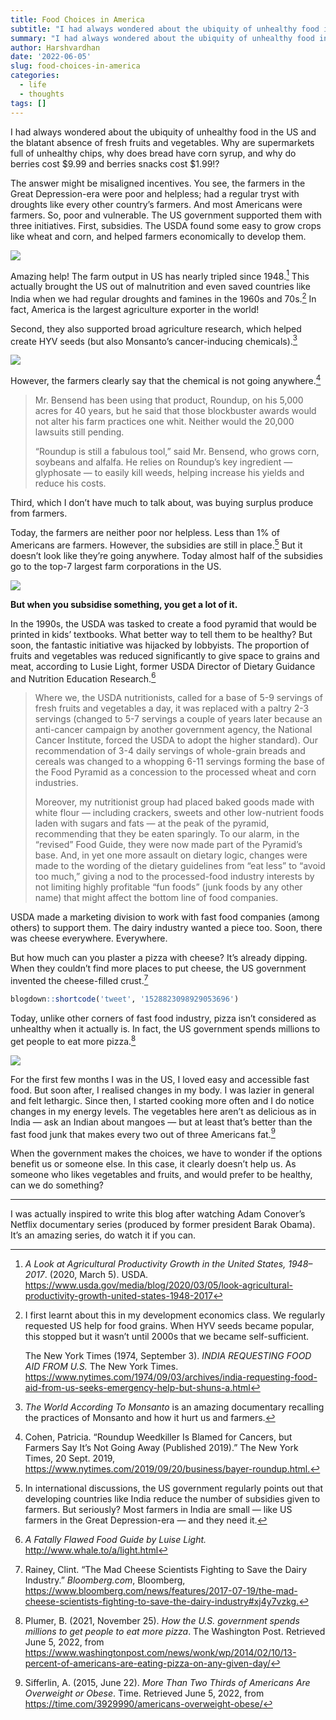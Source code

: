 ```yaml
---
title: Food Choices in America
subtitle: "I had always wondered about the ubiquity of unhealthy food in the US and the blatant absence of fresh fruits and vegetables. Why are supermarkets full of unhealthy chips, why does bread have corn syrup, and why do berries cost $9.99 and berries snacks cost $1.99!?"
summary: "I had always wondered about the ubiquity of unhealthy food in the US and the blatant absence of fresh fruits and vegetables. Why are our supermarkets full of unhealthy chips, why does bread have corn syrup, and why do berries cost $9.99 and berries snacks cost $1.99!?"
author: Harshvardhan
date: '2022-06-05'
slug: food-choices-in-america
categories:
  - life
  - thoughts
tags: []
---
```


I had always wondered about the ubiquity of unhealthy food in the US and the blatant absence of fresh fruits and vegetables. Why are supermarkets full of unhealthy chips, why does bread have corn syrup, and why do berries cost \$9.99 and berries snacks cost \$1.99!?

The answer might be misaligned incentives. You see, the farmers in the Great Depression-era were poor and helpless; had a regular tryst with droughts like every other country's farmers. And most Americans were farmers. So, poor and vulnerable. The US government supported them with three initiatives. First, subsidies. The USDA found some easy to grow crops like wheat and corn, and helped farmers economically to develop them.

![](images/nick-fewings-aEJP6b-VMxY-unsplash.jpg)

Amazing help! The farm output in US has nearly tripled since 1948.[^1] This actually brought the US out of malnutrition and even saved countries like India when we had regular droughts and famines in the 1960s and 70s.[^2] In fact, America is the largest agriculture exporter in the world!

[^1]: *A Look at Agricultural Productivity Growth in the United States, 1948--2017*. (2020, March 5). USDA. <https://www.usda.gov/media/blog/2020/03/05/look-agricultural-productivity-growth-united-states-1948-2017>

[^2]: I first learnt about this in my development economics class. We regularly requested US help for food grains. When HYV seeds became popular, this stopped but it wasn't until 2000s that we became self-sufficient.

    The New York Times (1974, September 3). *INDIA REQUESTING FOOD AID FROM U.S.* The New York Times. <https://www.nytimes.com/1974/09/03/archives/india-requesting-food-aid-from-us-seeks-emergency-help-but-shuns-a.html>

Second, they also supported broad agriculture research, which helped create HYV seeds (but also Monsanto's cancer-inducing chemicals).[^3]

[^3]: *The World According To Monsanto* is an amazing documentary recalling the practices of Monsanto and how it hurt us and farmers.

[![](images/Screen%20Shot%202022-06-05%20at%202.45.44%20PM.png)](https://www.iarc.who.int/featured-news/media-centre-iarc-news-glyphosate/)

However, the farmers clearly say that the chemical is not going anywhere.[^4]

[^4]: Cohen, Patricia. "Roundup Weedkiller Is Blamed for Cancers, but Farmers Say It's Not Going Away (Published 2019)." The New York Times, 20 Sept. 2019, <https://www.nytimes.com/2019/09/20/business/bayer-roundup.html.>

> Mr. Bensend has been using that product, Roundup, on his 5,000 acres for 40 years, but he said that those blockbuster awards would not alter his farm practices one whit. Neither would the 20,000 lawsuits still pending.
>
> "Roundup is still a fabulous tool," said Mr. Bensend, who grows corn, soybeans and alfalfa. He relies on Roundup's key ingredient --- glyphosate --- to easily kill weeds, helping increase his yields and reduce his costs.

Third, which I don't have much to talk about, was buying surplus produce from farmers.

Today, the farmers are neither poor nor helpless. Less than 1% of Americans are farmers. However, the subsidies are still in place.[^5] But it doesn't look like they're going anywhere. Today almost half of the subsidies go to the top-7 largest farm corporations in the US.

[^5]: In international discussions, the US government regularly points out that developing countries like India reduce the number of subsidies given to farmers. But seriously? Most farmers in India are small --- like US farmers in the Great Depression-era --- and they need it.

[![](images/farm_bill_donut_chart-figure_1.png)](https://www.mercatus.org/publications/corporate-welfare/government-failure-farm-bill)

**But when you subsidise something, you get a lot of it.**

In the 1990s, the USDA was tasked to create a food pyramid that would be printed in kids' textbooks. What better way to tell them to be healthy? But soon, the fantastic initiative was hijacked by lobbyists. The proportion of fruits and vegetables was reduced significantly to give space to grains and meat, according to Lusie Light, former USDA Director of Dietary Guidance and Nutrition Education Research.[^6]

[^6]: *A Fatally Flawed Food Guide by Luise Light.* <http://www.whale.to/a/light.html>

> Where we, the USDA nutritionists, called for a base of 5-9 servings of fresh fruits and vegetables a day, it was replaced with a paltry 2-3 servings (changed to 5-7 servings a couple of years later because an anti-cancer campaign by another government agency, the National Cancer Institute, forced the USDA to adopt the higher standard). Our recommendation of 3-4 daily servings of whole-grain breads and cereals was changed to a whopping 6-11 servings forming the base of the Food Pyramid as a concession to the processed wheat and corn industries.
>
> Moreover, my nutritionist group had placed baked goods made with white flour --- including crackers, sweets and other low-nutrient foods laden with sugars and fats --- at the peak of the pyramid, recommending that they be eaten sparingly. To our alarm, in the "revised" Food Guide, they were now made part of the Pyramid's base. And, in yet one more assault on dietary logic, changes were made to the wording of the dietary guidelines from "eat less" to "avoid too much," giving a nod to the processed-food industry interests by not limiting highly profitable "fun foods" (junk foods by any other name) that might affect the bottom line of food companies.

USDA made a marketing division to work with fast food companies (among others) to support them. The dairy industry wanted a piece too. Soon, there was cheese everywhere. Everywhere.

But how much can you plaster a pizza with cheese? It's already dipping. When they couldn't find more places to put cheese, the US government invented the cheese-filled crust.[^7]

[^7]: Rainey, Clint. "The Mad Cheese Scientists Fighting to Save the Dairy Industry." *Bloomberg.com*, Bloomberg, <https://www.bloomberg.com/news/features/2017-07-19/the-mad-cheese-scientists-fighting-to-save-the-dairy-industry#xj4y7vzkg.>

```r
blogdown::shortcode('tweet', '1528823098929053696')
```

Today, unlike other corners of fast food industry, pizza isn't considered as unhealthy when it actually is. In fact, the US government spends millions to get people to eat more pizza.[^8]

[^8]: Plumer, B. (2021, November 25). *How the U.S. government spends millions to get people to eat more pizza*. The Washington Post. Retrieved June 5, 2022, from <https://www.washingtonpost.com/news/wonk/wp/2014/02/10/13-percent-of-americans-are-eating-pizza-on-any-given-day/>

[![](images/Screen%20Shot%202022-06-05%20at%202.33.23%20PM.png)](https://www.bloomberg.com/news/features/2015-03-03/junk-food-s-last-stand-the-pizza-lobby-is-not-backing-down)

For the first few months I was in the US, I loved easy and accessible fast food. But soon after, I realised changes in my body. I was lazier in general and felt lethargic. Since then, I started cooking more often and I do notice changes in my energy levels. The vegetables here aren't as delicious as in India --- ask an Indian about mangoes --- but at least that's better than the fast food junk that makes every two out of three Americans fat.[^9]

[^9]: Sifferlin, A. (2015, June 22). *More Than Two Thirds of Americans Are Overweight or Obese*. Time. Retrieved June 5, 2022, from <https://time.com/3929990/americans-overweight-obese/>

When the government makes the choices, we have to wonder if the options benefit us or someone else. In this case, it clearly doesn't help us. As someone who likes vegetables and fruits, and would prefer to be healthy, can we do something?

------------------------------------------------------------------------

I was actually inspired to write this blog after watching Adam Conover's Netflix documentary series (produced by former president Barak Obama). It's an amazing series, do watch it if you can.
